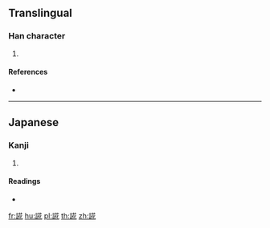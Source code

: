 {{character info/new}}
==Translingual==

===Han character===
{{Han char|rn=149|rad=言|as=07|sn=14|four=|canj=YRTOP|ids=⿰言花}}

# {{defn|Han|sort=言07}}

====References====
* {{Han ref|kx=1169.151|hdz=63984.031|uh=8AAE|ud=35502}}

----

==Japanese==

===Kanji===
{{ja-kanji|grade=|rs=言07}}

# {{defn|lang=ja|sort=言07}}

====Readings====
* {{ja-readings|on=|kun=[[やさし]] (yasashi)|nanori=}}

[[fr:誮]]
[[hu:誮]]
[[pl:誮]]
[[th:誮]]
[[zh:誮]]